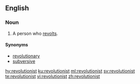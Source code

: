 ==English==

===Noun===
{{en-noun}}

#A person who [[revolt]]s.

====Synonyms====
*[[revolutionary]]
*[[subversive]]

[[hy:revolutionist]]
[[ku:revolutionist]]
[[ml:revolutionist]]
[[sv:revolutionist]]
[[te:revolutionist]]
[[vi:revolutionist]]
[[zh:revolutionist]]